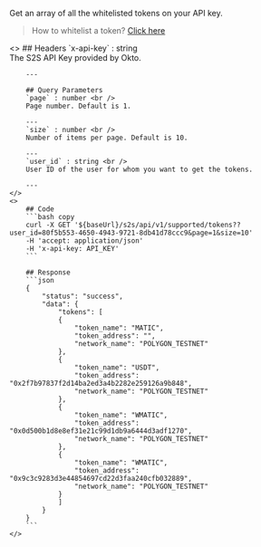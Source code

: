 
Get an array of all the whitelisted tokens on your API key.
> How to whitelist a token? [Click here](/#supported-networks-and-tokens)

<ColumnLayout>
    <>
        ## Headers
        `x-api-key` : string <br />
        The S2S API Key provided by Okto.

        ---

        ## Query Parameters
        `page` : number <br />
        Page number. Default is 1.

        ---
        `size` : number <br />
        Number of items per page. Default is 10.

        ---
        `user_id` : string <br />
        User ID of the user for whom you want to get the tokens.

        ---
    </>
    <>
        ## Code
        ```bash copy
        curl -X GET '${baseUrl}/s2s/api/v1/supported/tokens??user_id=80f5b553-4650-4943-9721-8db41d78ccc9&page=1&size=10'
        -H 'accept: application/json' 
        -H 'x-api-key: API_KEY'
        ```

        ## Response
        ```json
        {
            "status": "success",
            "data": {
                "tokens": [
                {
                    "token_name": "MATIC",
                    "token_address": "",
                    "network_name": "POLYGON_TESTNET"
                },
                {
                    "token_name": "USDT",
                    "token_address": "0x2f7b97837f2d14ba2ed3a4b2282e259126a9b848",
                    "network_name": "POLYGON_TESTNET"
                },
                {
                    "token_name": "WMATIC",
                    "token_address": "0x0d500b1d8e8ef31e21c99d1db9a6444d3adf1270",
                    "network_name": "POLYGON_TESTNET"
                },
                {
                    "token_name": "WMATIC",
                    "token_address": "0x9c3c9283d3e44854697cd22d3faa240cfb032889",
                    "network_name": "POLYGON_TESTNET"
                }
                ]
            }
        }
        ```
    </>
</ColumnLayout>